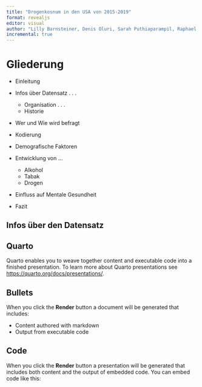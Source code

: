 ```yaml
---
title: "Drogenkosnum in den USA von 2015-2019"
format: revealjs
editor: visual
author: "Lilly Barnsteiner, Denis Oluri, Sarah Puthiaparampil, Raphael Schneider"
incremental: true
---
```


# Gliederung

-   Einleitung

-   Infos über Datensatz . . .

    -   Organisation . . .
    -   Historie

-   Wer und Wie wird befragt

-   Kodierung

-   Demografische Faktoren

-   Entwicklung von ...

    -   Alkohol
    -   Tabak
    -   Drogen

-   Einfluss auf Mentale Gesundheit

-   Fazit

## Infos über den Datensatz

## Quarto

Quarto enables you to weave together content and executable code into a finished presentation. To learn more about Quarto presentations see <https://quarto.org/docs/presentations/>.

## Bullets

When you click the **Render** button a document will be generated that includes:

-   Content authored with markdown
-   Output from executable code

## Code

When you click the **Render** button a presentation will be generated that includes both content and the output of embedded code. You can embed code like this:

```r

```
